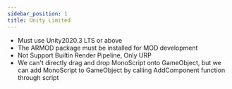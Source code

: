 ```yaml
---
sidebar_position: 1
title: Unity Limited
---
```


- Must use Unity2020.3 LTS or above
- The ARMOD package must be installed for MOD development
- Not Support Builtin Render Pipeline, Only URP
- We can't directly drag and drop MonoScript onto GameObject, but we can add MonoScript to GameObject by calling AddComponent function through script